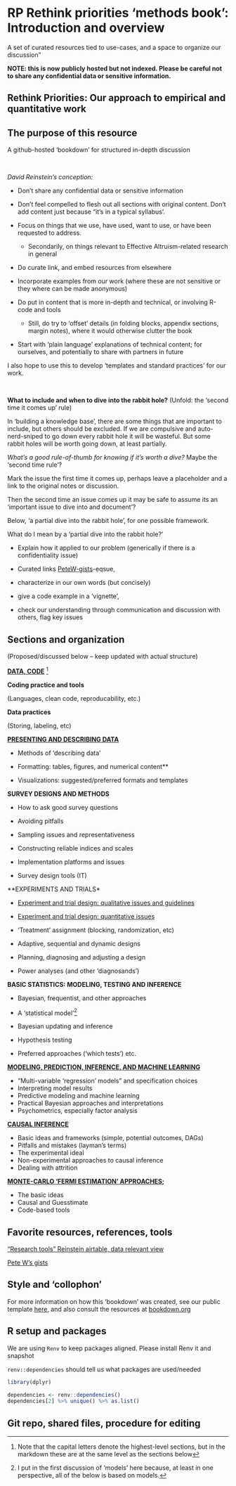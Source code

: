 # RP Rethink priorities 'methods book': Introduction and overview

A set of curated resources tied to use-cases, and a space to organize our discussion"

<!-- Global site tag (gtag.js) - Google Analytics -->


**NOTE: this is now publicly hosted but not indexed. Please be careful not to share any confidential data or sensitive information.**

## Rethink Priorities: Our approach to empirical and quantitative work

## The purpose of this resource

<!-- (integrate discussion from Slack thread and readme) -->

A github-hosted 'bookdown' for structured in-depth discussion

\

::: {.alert .alert-secondary}


*David Reinstein's conception:*

- Don't share any confidential data or sensitive information

- Don't feel compelled to flesh out all sections with original content. Don’t add content just because "it’s in a typical syllabus’.

- Focus on things that we use, have used, want to use, or have been requested to address.
     - Secondarily, on things relevant to Effective Altruism-related research in general
- Do curate link, and embed resources from elsewhere

- Incorporate examples from our work (where these are not sensitive or they where can be made anonymous)


- Do put in content that is more in-depth and technical, or involving R-code and tools
    - Still, do try to 'offset' details (in folding blocks, appendix sections, margin notes), where it would otherwise clutter the book
- Start with 'plain language' explanations of technical content; for ourselves, and potentially to share with partners in future


I also hope to use this to develop 'templates and standard practices' for our work.



:::

\

**What to include and when to dive into the rabbit hole?** (Unfold: the 'second time it comes up' rule)

::: {.callout-note collapse='true'}
 In ‘building a knowledge base’, there are some things that are important to include, but others should be excluded.  If we are compulsive and auto-nerd-sniped to go down every rabbit hole it will be wasteful. But some rabbit holes will be worth going down, at least partially.

*What’s a good rule-of-thumb for knowing if it’s worth a dive?* Maybe the 'second time rule'?

Mark the issue the first time it comes up, perhaps leave a placeholder and a link to the original notes or discussion.

Then the second time an issue comes up it may be safe to assume its an ‘important issue to dive into and document’?



:::


Below, 'a partial dive into the rabbit hole', for one possible framework.

::: {.alert .alert-secondary}



What do I mean by a 'partial dive into the rabbit hole?'

- Explain how it applied to our problem (generically if there is a confidentiality issue)

- Curated links [PeteW-gists](https://gist.github.com/peterhurford/)-eqsue,

- characterize in our own words (but concisely)

- give a code example in a 'vignette',

- check our understanding through communication and discussion with others, flag key issues


:::



## Sections and organization {#outline_sections}
(Proposed/discussed below -- keep updated with actual structure)

**[DATA, CODE](#data)** ^[ Note that the capital letters denote the highest-level sections, but in the markdown these are at the same level as the sections below
]

**Coding practice and tools**

(Languages, clean code, reproducability, etc.)

**Data practices**

(Storing, labeling, etc)

**[PRESENTING AND DESCRIBING DATA](#present)**

- Methods of 'describing data'

- Formatting: tables, figures, and numerical content**

- Visualizations: suggested/preferred formats and templates


**SURVEY DESIGNS AND METHODS**

- How to ask good survey questions

- Avoiding pitfalls

- Sampling issues and representativeness

- Constructing reliable indices and scales

- Implementation platforms and issues

- Survey design tools (IT)

**EXPERIMENTS AND TRIALS*

- [Experiment and trial design: qualitative issues and guidelines](#expt-qual-imp)

- [Experiment and trial design: quantitative issues](#expt-quant)

- 'Treatment' assignment (blocking, randomization, etc)
- Adaptive, sequential and dynamic designs
- Planning, diagnosing and adjusting a design
- Power analyses (and other 'diagnosands')


**BASIC STATISTICS: MODELING, TESTING AND INFERENCE**

- Bayesian, frequentist, and other approaches

- A 'statistical model'^[ I put in the first discussion of 'models' here because, at least in one perspective, all of the below is based on models.
]

- Bayesian updating and inference
- Hypothesis testing
- Preferred approaches ('which tests') etc.

**[MODELING, PREDICTION, INFERENCE, AND MACHINE LEARNING](#modeling)**

- "Multi-variable 'regression' models" and specification choices
- Interpreting model results
- Predictive modeling and machine learning
- Practical Bayesian approaches and interpretations
- Psychometrics, especially factor analysis

**[CAUSAL INFERENCE](#causal)**

- Basic ideas and frameworks (simple, potential outcomes, DAGs)
- Pitfalls and mistakes (layman's terms)
- The experimental ideal
- Non-experimental approaches to causal inference
- Dealing with attrition

**[MONTE-CARLO 'FERMI ESTIMATION' APPROACHES](#fermi);**

- The basic ideas
- Causal and Guesstimate
- Code-based tools

## Favorite resources, references, tools

["Research tools" Reinstein airtable, data relevant view](https://airtable.com/shrIWaF4UsQ92CavA)

[Pete W's gists](https://gist.github.com/peterhurford/)

## Style and 'collophon'

For more information on how this 'bookdown' was created, see our public template [here](https://rethinkpriorities.github.io/bookdown-template/), and also consult the resources at [bookdown.org](https://bookdown.org/)

## R setup and packages

We are using `Renv` to keep packages aligned. Please install Renv it and snapshot

`renv::dependencies` should tell us what packages are used/needed

```r

library(dplyr)

dependencies <- renv::dependencies()
dependencies[2] %>% unique() %>% as.list()

```



## Git repo, shared files, procedure for editing

